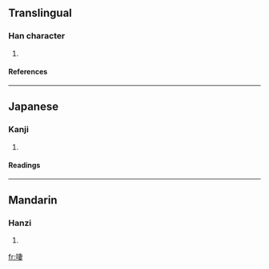 ==Translingual==
===Han character===
{{Han char|rn=30|rad=口|as=08|sn=11|four=|canj=口十中女 (RJLV)}}
# {{defn|Han}}
====References====
{{Han ref|kx=0196.100|dkj=03830|dj=0417.090|hdz=10639.030|uh=555B|ud=21851}}
----
==Japanese==
===Kanji===
{{ja-kanji|grade=|rs=口08}}
# {{defn|Japanese}} 
====Readings====
{{ja-readings|on=[[さい]] (sai), [[せ]] (se)|kun=[[なめる]] (nameru)}}
----
==Mandarin==
===Hanzi===
{{cmn-hanzi|pin=[[cuì]] ([[cui4]]), [[è]] ([[e4]]), [[yā]] ([[ya1]]), [[yǎ]] ([[ya3]])|wg=ts'ui<sup>4</sup>, o<sup>4</sup>, ya<sup>1</sup>, ya<sup>3</sup>}}
# {{defn|Mandarin}}

[[fr:啛]]
